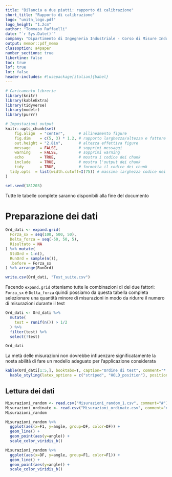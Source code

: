 ```yaml
---
title: "Bilancia a due piatti: rapporto di calibrazione"
short_title: "Rapporto di calibrazione"
logo: "unitn_logo.pdf"
logo_height: "1.2cm"
author: "Tommaso Raffaelli"
date: "`r Sys.Date()`"
company: "Dipartimento di Ingegneria Industriale - Corso di Misure Industriali"
output: memor::pdf_memo
classoption: a4paper
number_sections: true
libertine: false
toc: true
lof: true
lot: false
header-includes: #\usepackage[italian]{babel}
---
```


```r
# Caricamento librerie
library(knitr)
library(kableExtra)
library(tidyverse)
library(modelr)
library(purrr)

# Impostazioni output
knitr::opts_chunk$set(
	fig.align  = "center",      # allineamento figure
	fig.dim    = c(5, 3) * 1.2, # rapporto larghezza/altezza e fattore di scala
	out.height = "2.8in",       # altezza effettiva figure
	message    = FALSE,         # sopprimi messaggi
	warning    = FALSE,         # sopprimi warning
	echo       = TRUE,          # mostra i codice dei chunk
	include    = TRUE,          # mostra l'output dei chunk
	tidy       = TRUE,          # formatta il codice dei chunk
  tidy.opts  = list(width.cutoff=I(75)) # massima larghezza codice nei chunk
)

set.seed(181203)
```
\small * Tutte le tabelle complete saranno disponibili alla fine del documento

 

\newpage


# Preparazione dei dati

```r
Ord_dati <- expand.grid(
  Forza_sx = seq(100, 500, 50),
  Delta_forza = seq(-50, 50, 5),
  Risultato = NA
) %>% mutate(
  StdOrd = 1:n(),
  RunOrd = sample(n()),
  .before = Forza_sx
) %>% arrange(RunOrd)

write.csv(Ord_dati, "Test_suite.csv")
```

Facendo `expand.grid` otteniamo tutte le combinazioni di dei due fattori: `Forza_sx` e `Delta_forza` quindi possiamo da questa tabella completa selezionare una quantità minore di misurazioni in modo da ridurre il numero di misurazioni durante il test 

```r
Ord_dati <- Ord_dati %>% 
  mutate(
    test = runif(n()) > 1/2
  ) %>% 
  filter(test) %>% 
  select(!test)

Ord_dati
```

La metà delle misurazioni non dovrebbe influenzare significatamente la nosta abilità di fare un modello adeguato per l'applicazione considerata 

```r
kable(Ord_dati[1:5,], booktabs=T, caption="Ordine di test", comment="* La tabella completa sarà disponibile alla fine del documento") %>%
  kable_styling(latex_options = c("striped", "HOLD_position"), position = "center")
```

## Lettura dei dati

```r
Misurazioni_random <- read.csv("Misurazioni_random_1.csv", comment="#")
Misurazioni_ordinate <- read.csv("Misurazioni_ordinate.csv", comment="#")
Misurazioni_random
```

```r
Misurazioni_random %>% 
  ggplot(aes(x=F1, y=angle, group=DF, color=DF)) + 
  geom_line() + 
  geom_point(aes(y=angle)) + 
  scale_color_viridis_b()

Misurazioni_random %>% 
  ggplot(aes(x=DF, y=angle, group=F1, color=F1)) + 
  geom_line() + 
  geom_point(aes(y=angle)) + 
  scale_color_viridis_b()
```









